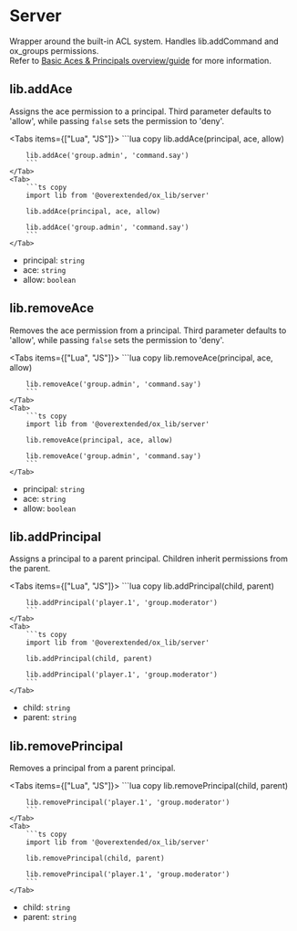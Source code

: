 
# Server

Wrapper around the built-in ACL system. Handles lib.addCommand and ox_groups permissions.  
Refer to [Basic Aces & Principals overview/guide](https://forum.cfx.re/t/basic-aces-principals-overview-guide/90917) for more information.

## lib.addAce

Assigns the ace permission to a principal. Third parameter defaults to 'allow', while passing `false` sets the permission to 'deny'.

<Tabs items={["Lua", "JS"]}>
    <Tab>
        ```lua copy
        lib.addAce(principal, ace, allow)

        lib.addAce('group.admin', 'command.say')
        ```
    </Tab>
    <Tab>
        ```ts copy
        import lib from '@overextended/ox_lib/server'

        lib.addAce(principal, ace, allow)

        lib.addAce('group.admin', 'command.say')
        ```
    </Tab>
</Tabs>

- principal: `string`
- ace: `string`
- allow: `boolean`

## lib.removeAce

Removes the ace permission from a principal. Third parameter defaults to 'allow', while passing `false` sets the permission to 'deny'.

<Tabs items={["Lua", "JS"]}>
    <Tab>
        ```lua copy
        lib.removeAce(principal, ace, allow)

        lib.removeAce('group.admin', 'command.say')
        ```
    </Tab>
    <Tab>
        ```ts copy
        import lib from '@overextended/ox_lib/server'

        lib.removeAce(principal, ace, allow)

        lib.removeAce('group.admin', 'command.say')
        ```
    </Tab>
</Tabs>

- principal: `string`
- ace: `string`
- allow: `boolean`

## lib.addPrincipal

Assigns a principal to a parent principal. Children inherit permissions from the parent.

<Tabs items={["Lua", "JS"]}>
    <Tab>
        ```lua copy
        lib.addPrincipal(child, parent)

        lib.addPrincipal('player.1', 'group.moderator')
        ```
    </Tab>
    <Tab>
        ```ts copy
        import lib from '@overextended/ox_lib/server'

        lib.addPrincipal(child, parent)

        lib.addPrincipal('player.1', 'group.moderator')
        ```
    </Tab>
</Tabs>

- child: `string`
- parent: `string`

## lib.removePrincipal

Removes a principal from a parent principal.

<Tabs items={["Lua", "JS"]}>
    <Tab>
        ```lua copy
        lib.removePrincipal(child, parent)

        lib.removePrincipal('player.1', 'group.moderator')
        ```
    </Tab>
    <Tab>
        ```ts copy
        import lib from '@overextended/ox_lib/server'

        lib.removePrincipal(child, parent)

        lib.removePrincipal('player.1', 'group.moderator')
        ```
    </Tab>
</Tabs>

- child: `string`
- parent: `string`
